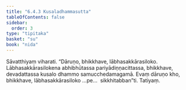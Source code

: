 ```yaml
---
title: "6.4.3 Kusaladhammasutta"
tableOfContents: false
sidebar:
  order: 3
type: "tipitaka"
basket: "su"
book: "nida"
---
```



<DynamicBreadcrumb />

<Division number="182" book="nida">

<Paragraph number="1088" book="nida">
Sāvatthiyaṃ viharati. “Dāruṇo, bhikkhave, lābhasakkārasiloko. Lābhasakkārasilokena abhibhūtassa pariyādiṇṇacittassa, bhikkhave, devadattassa kusalo dhammo samucchedamagamā. Evaṃ dāruṇo kho, bhikkhave, lābhasakkārasiloko …pe…  sikkhitabban”ti.

</Paragraph>
</Division>

<Paragraph number="1089" type="center" book="nida">
Tatiyaṃ.
</Paragraph>